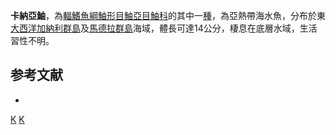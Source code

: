 {{Speciesbox
| taxon = Scorpaena canariensis
| image = Scorpaena jacksoniensis.jpg
| status = NE
| status_system = IUCN3.1
| binomial_authority =  [[Sauvage|Sauvage]], 1878 
| synonyms = *''Sebastes canariensis, Sauvage, 1878''
*''Pontinus canariensis, Sauvage, 1878''
}}
'''卡納亞鮋'''，為[[輻鰭魚綱|輻鰭魚綱]][[鮋形目|鮋形目]][[鮋亞目|鮋亞目]][[鮋科|鮋科]]的其中一[[種|種]]，為亞熱帶海水魚，分布於東[[大西洋|大西洋]][[加納利群島|加納利群島]]及[[馬德拉群島|馬德拉群島]]海域，體長可達14公分，棲息在底層水域，生活習性不明。

==参考文献==
*{{FishBase_species|genus=Scorpaena|species=canariensis|year=2014|month=7}}

{{taxonbar}}
[[Category:_1878年描述的鱼类|K]]
[[Category:鮋屬|K]]
